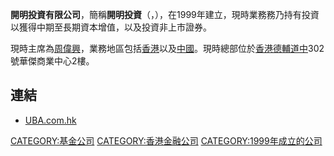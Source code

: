 '''開明投資有限公司'''，簡稱'''開明投資'''（'''{{lang-en|UBA Investments Limited}}'''，{{hkex|0768}}），在1999年建立，現時業務務乃持有投資以獲得中期至長期資本增值，以及投資非上市證券。

現時主席為[[周偉興|周偉興]]，業務地區包括[[香港|香港]]以及[[中國|中國]]。現時總部位於[[香港|香港]][[德輔道中|德輔道中]]302號華傑商業中心2樓。

==連結==
*[http://www.uba.com.hk UBA.com.hk] {{Wayback|url=http://www.uba.com.hk/ |date=20210303165746 }}

[[CATEGORY:基金公司|CATEGORY:基金公司]]
[[CATEGORY:香港金融公司|CATEGORY:香港金融公司]]
[[CATEGORY:1999年成立的公司|CATEGORY:1999年成立的公司]]